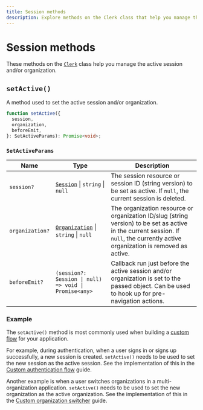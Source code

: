 ```yaml
---
title: Session methods
description: Explore methods on the Clerk class that help you manage the active session and/or organization.
---
```


# Session methods

These methods on the [`Clerk`](/docs/references/javascript/clerk/clerk) class help you manage the active session and/or organization.

## `setActive()`

A method used to set the active session and/or organization.

```typescript {{ prettier: false }}
function setActive({
  session,
  organization,
  beforeEmit,
}: SetActiveParams): Promise<void>;
```

### `SetActiveParams`

| Name | Type | Description |
| - | - | - |
| `session?` | [`Session`](/docs/references/javascript/session) \| `string` \| `null` | The session resource or session ID (string version) to be set as active. If `null`, the current session is deleted. |
| `organization?` | [`Organization`](/docs/references/javascript/organization/organization) \| `string` \| `null` | The organization resource or organization ID/slug (string version) to be set as active in the current session. If `null`, the currently active organization is removed as active. |
| `beforeEmit?` | `(session?: Session \| null) => void \| Promise<any>` | Callback run just before the active session and/or organization is set to the passed object. Can be used to hook up for pre-navigation actions. |

### Example

The `setActive()` method is most commonly used when building a [custom flow](/docs/custom-flows/overview) for your application.

For example, during authentication, when a user signs in or signs up successfully, a new session is created. `setActive()` needs to be used to set the new session as the active session. See the implementation of this in the [Custom authentication flow](/docs/custom-flows/overview) guide.

Another example is when a user switches organizations in a multi-organization application. `setActive()` needs to be used to set the new organization as the active organization. See the implementation of this in the [Custom organization switcher](/docs/organizations/custom-organization-switcher) guide.
